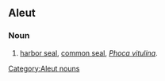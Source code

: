 ==Aleut==

===Noun===
{{head|ale|nouns}}

# [[harbor seal]], [[common seal]], ''[[Phoca vitulina]]''.

[[Category:Aleut nouns]]
